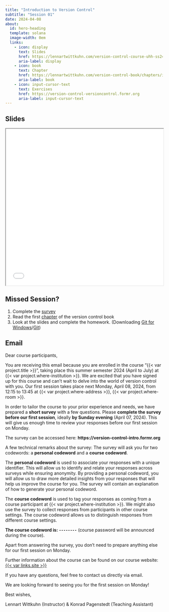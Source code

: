 ```yaml
---
title: "Introduction to Version Control"
subtitle: "Session 01"
date: 2024-04-08
about:
  id: hero-heading
  template: solana
  image-width: 0em
  links:
    - icon: display
      text: Slides
      href: https://lennartwittkuhn.com/version-control-course-uhh-ss24/sessions/slides_session01.html
      aria-label: display
    - icon: book
      text: Chapter
      href: https://lennartwittkuhn.com/version-control-book/chapters/intro-version-control.html
      aria-label: book
    - icon: input-cursor-text
      text: Exercises
      href: https://version-control-versioncontrol.formr.org
      aria-label: input-cursor-text
---
```


::: {#hero-heading}
:::

## Slides

```{=html}
<iframe width="100%" height=500 src="slides_session01.html"></iframe>
```

## Missed Session?

1. Complete the [survey](https://version-control-intro.formr.org/)
1. Read the first [chapter](https://lennartwittkuhn.com/version-control-book/chapters/intro-version-control.html) of the version control book 
1. Look at the slides and complete the homework. (Downloading [Git for Windows](https://gitforwindows.org)/[Git](https://git-scm.com))

## Email

Dear course participants,

You are receiving this email because you are enrolled in the course "{{< var project.title >}}", taking place this summer semester 2024 (April to July) at {{< var project.where-institution >}}.
We are excited that you have signed up for this course and can't wait to delve into the world of version control with you.
Our first session takes place next Monday, April 08, 2024, from 12:15 to 13:45 at {{< var project.where-address >}}, {{< var project.where-room >}}.

In order to tailor the course to your prior experience and needs, we have prepared a **short survey** with a few questions.
Please **complete the survey before our first session**, ideally **by Sunday evening** (April 07, 2024).
This will give us enough time to review your responses before our first session on Monday.

The survey can be accessed here: **https://version-control-intro.formr.org**

A few technical remarks about the survey:
The survey will ask you for two codewords: a **personal codeword** and a **course codeword**.

The **personal codeword** is used to associate your responses with a unique identifier.
This will allow us to identify and relate your responses across surveys while ensuring anonymity.
By providing a personal codeword, you will allow us to draw more detailed insights from your responses that will help us improve the course for you.
The survey will contain an explanation of how to generate your personal codeword.

The **course codeword** is used to tag your responses as coming from a course participant at {{< var project.where-institution >}}.
We might also use the survey to collect responses from participants in other course settings.
The course codeword allows us to distinguish responses from different course settings.

**The course codeword is: `--------`** (course password will be announced during the course).

Apart from answering the survey, you don't need to prepare anything else for our first session on Monday.

Further information about the course can be found on our course website: [{{< var links.site >}}]({{< var links.site >}})

If you have any questions, feel free to contact us directly via email.

We are looking forward to seeing you for the first session on Monday!

Best wishes,

Lennart Wittkuhn (Instructor) & Konrad Pagenstedt (Teaching Assistant)